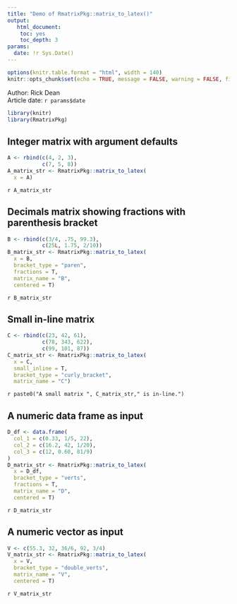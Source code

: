```yaml
---
title: "Demo of RmatrixPkg::matrix_to_latex()"
output: 
   html_document:
    toc: yes
    toc_depth: 3
params:
  date: !r Sys.Date()    
---
```


```r
options(knitr.table.format = "html", width = 140)
knitr::opts_chunk$set(echo = TRUE, message = FALSE, warning = FALSE, fig.width = 12, fig.height = 8)
```

<div>Author: Rick Dean</div>
<div>Article date: `r params$date`</div>

```r
library(knitr)
library(RmatrixPkg)
```


## Integer matrix with argument defaults
```r
A <- rbind(c(4, 2, 3),
           c(7, 5, 8))
A_matrix_str <- RmatrixPkg::matrix_to_latex(
  x = A)
```

`r A_matrix_str`

## Decimals matrix showing fractions with parenthesis bracket
```r
B <- rbind(c(3/4, .75, 99.3),
           c(25L, 1.75, 2/10))
B_matrix_str <- RmatrixPkg::matrix_to_latex(
  x = B, 
  bracket_type = "paren",  
  fractions = T,
  matrix_name = "B",
  centered = T)
```

`r B_matrix_str`

## Small in-line matrix
```r
C <- rbind(c(23, 42, 61),
           c(78, 343, 622),
           c(99, 101, 87))
C_matrix_str <- RmatrixPkg::matrix_to_latex(
  x = C, 
  small_inline = T,  
  bracket_type = "curly_bracket",
  matrix_name = "C")
```

`r paste0("A small matrix ", C_matrix_str," is in-line.")`

## A numeric data frame as input
```r
D_df <- data.frame(
  col_1 = c(0.33, 1/5, 22),
  col_2 = c(16.2, 42, 1/20),
  col_3 = c(12, 0.60, 81/9)
)
D_matrix_str <- RmatrixPkg::matrix_to_latex(
  x = D_df, 
  bracket_type = "verts", 
  fractions = T,
  matrix_name = "D",
  centered = T)
```

`r D_matrix_str`

## A numeric vector as input
```r
V <- c(55.3, 32, 36/6, 92, 3/4)
V_matrix_str <- RmatrixPkg::matrix_to_latex(
  x = V, 
  bracket_type = "double_verts",
  matrix_name = "V",
  centered = T)
```

`r V_matrix_str`


